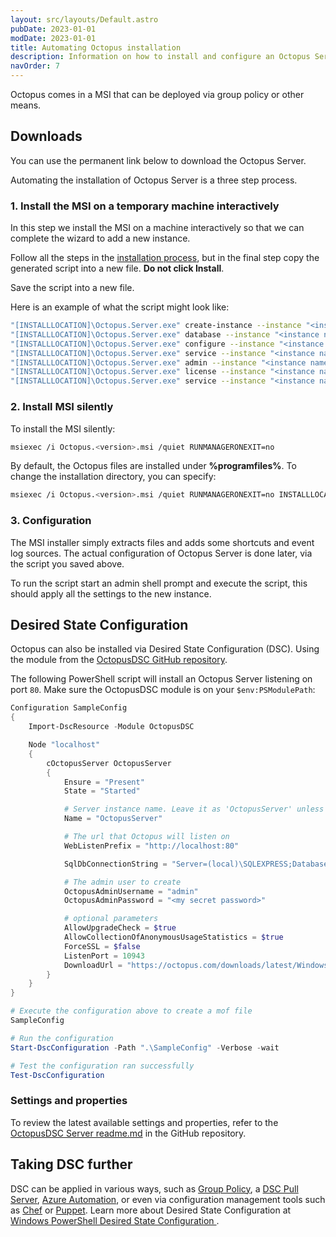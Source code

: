 ```yaml
---
layout: src/layouts/Default.astro
pubDate: 2023-01-01
modDate: 2023-01-01
title: Automating Octopus installation
description: Information on how to install and configure an Octopus Server in a fully automated way from the command line.
navOrder: 7
---
```


Octopus comes in a MSI that can be deployed via group policy or other means.

## Downloads

You can use the permanent link below to download the Octopus Server.

<ServerDownloads />

Automating the installation of Octopus Server is a three step process.

### 1. Install the MSI on a temporary machine interactively

In this step we install the MSI on a machine interactively so that we can complete the wizard to add a new instance.

Follow all the steps in the [installation process](/docs/installation/#install-octopus), but in the final step copy the generated script into a new file. **Do not click Install**.

Save the script into a new file.

Here is an example of what the script might look like:

```bash
"[INSTALLLOCATION]\Octopus.Server.exe" create-instance --instance "<instance name>" --config "<new instance config path>" --serverNodeName "<machine name>"
"[INSTALLLOCATION]\Octopus.Server.exe" database --instance "<instance name>" --connectionString "<database connection string>" --create
"[INSTALLLOCATION]\Octopus.Server.exe" configure --instance "<instance name>" --upgradeCheck "True" --upgradeCheckWithStatistics "True" --usernamePasswordIsEnabled "True" --webForceSSL "False" --webListenPrefixes "<url to expose>" --commsListenPort "10943" --grpcListenPort "8443"
"[INSTALLLOCATION]\Octopus.Server.exe" service --instance "<instance name>" --stop
"[INSTALLLOCATION]\Octopus.Server.exe" admin --instance "<instance name>" --username "<admin username>" --email "<admin email>" --password "<admin password>"
"[INSTALLLOCATION]\Octopus.Server.exe" license --instance "<instance name>" --licenseBase64 "<a very long license string>"
"[INSTALLLOCATION]\Octopus.Server.exe" service --instance "<instance name>" --install --reconfigure --start --dependOn "MSSQLSERVER"
```

### 2. Install MSI silently

To install the MSI silently:

```bash
msiexec /i Octopus.<version>.msi /quiet RUNMANAGERONEXIT=no
```

By default, the Octopus files are installed under **%programfiles%**. To change the installation directory, you can specify:

```bash
msiexec /i Octopus.<version>.msi /quiet RUNMANAGERONEXIT=no INSTALLLOCATION="<install path>"
```

### 3. Configuration

The MSI installer simply extracts files and adds some shortcuts and event log sources. The actual configuration of Octopus Server is done later, via the script you saved above.

To run the script start an admin shell prompt and execute the script, this should apply all the settings to the new instance.

## Desired State Configuration

Octopus can also be installed via Desired State Configuration (DSC). Using the module from the [OctopusDSC GitHub repository](https://www.powershellgallery.com/packages/OctopusDSC).

The following PowerShell script will install an Octopus Server listening on port `80`. Make sure the OctopusDSC module is on your `$env:PSModulePath`:

```powershell
Configuration SampleConfig
{
    Import-DscResource -Module OctopusDSC

    Node "localhost"
    {
        cOctopusServer OctopusServer
        {
            Ensure = "Present"
            State = "Started"

            # Server instance name. Leave it as 'OctopusServer' unless you have more than one instance
            Name = "OctopusServer"

            # The url that Octopus will listen on
            WebListenPrefix = "http://localhost:80"

            SqlDbConnectionString = "Server=(local)\SQLEXPRESS;Database=Octopus;Trusted_Connection=True;"

            # The admin user to create
            OctopusAdminUsername = "admin"
            OctopusAdminPassword = "<my secret password>"

            # optional parameters
            AllowUpgradeCheck = $true
            AllowCollectionOfAnonymousUsageStatistics = $true
            ForceSSL = $false
            ListenPort = 10943
            DownloadUrl = "https://octopus.com/downloads/latest/WindowsX64/OctopusServer"
        }
    }
}

# Execute the configuration above to create a mof file
SampleConfig

# Run the configuration
Start-DscConfiguration -Path ".\SampleConfig" -Verbose -wait

# Test the configuration ran successfully
Test-DscConfiguration
```

### Settings and properties

To review the latest available settings and properties, refer to the [OctopusDSC Server readme.md](https://github.com/OctopusDeploy/OctopusDSC/blob/master/README-cOctopusServer.md) in the GitHub repository.

## Taking DSC further

DSC can be applied in various ways, such as [Group Policy](https://sdmsoftware.com/group-policy-blog/desired-state-configuration/desired-state-configuration-and-group-policy-come-together/), a [DSC Pull Server](https://docs.microsoft.com/en-us/powershell/scripting/dsc/pull-server/pullserver), [Azure Automation](https://docs.microsoft.com/en-us/azure/automation/automation-dsc-overview), or even via configuration management tools such as [Chef](https://docs.chef.io/resources/dsc_resource/) or [Puppet](https://github.com/puppetlabs/puppetlabs-dsc). Learn more about Desired State Configuration at [Windows PowerShell Desired State Configuration ](https://docs.microsoft.com/en-us/powershell/scripting/dsc/overview/overview).
